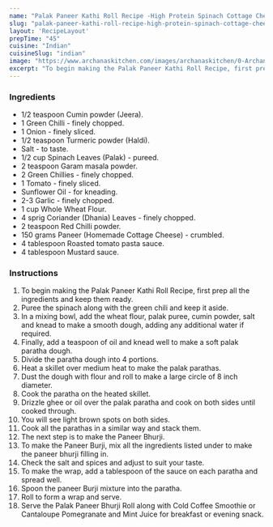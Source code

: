 ---
name: "Palak Paneer Kathi Roll Recipe -High Protein Spinach Cottage Cheese Wraps Recipe"
slug: "palak-paneer-kathi-roll-recipe-high-protein-spinach-cottage-cheese-wraps-recipe"
layout: 'RecipeLayout'
prepTime: "45"
cuisine: "Indian"
cuisineSlug: "indian"
image: "https://www.archanaskitchen.com/images/archanaskitchen/0-Archanas-Kitchen-Recipes/2016/oct-6/Palak_Paneer_Khati_Roll_High_Protein_Spinach_Cottage_Cheese_Wraps-2.jpg"
excerpt: "To begin making the Palak Paneer Kathi Roll Recipe, first prep all the ingredients and keep them ready"
---

### Ingredients

- 1/2 teaspoon Cumin powder (Jeera).
- 1 Green Chilli - finely chopped.
- 1 Onion - finely sliced.
- 1/2 teaspoon Turmeric powder (Haldi).
- Salt - to taste.
- 1/2 cup Spinach Leaves (Palak) - pureed.
- 2 teaspoon Garam masala powder.
- 2 Green Chillies - finely chopped.
- 1 Tomato - finely sliced.
- Sunflower Oil - for kneading.
- 2-3 Garlic - finely chopped.
- 1 cup Whole Wheat Flour.
- 4 sprig Coriander (Dhania) Leaves - finely chopped.
- 2 teaspoon Red Chilli powder.
- 150 grams Paneer (Homemade Cottage Cheese) - crumbled.
- 4 tablespoon Roasted tomato pasta sauce.
- 4 tablespoon Mustard sauce.

### Instructions

1. To begin making the Palak Paneer Kathi Roll Recipe, first prep all the ingredients and keep them ready.
1. Puree the spinach along with the green chili and keep it aside.
1. In a mixing bowl, add the wheat flour, palak puree, cumin powder, salt and knead to make a smooth dough, adding any additional water if required.
1. Finally, add a teaspoon of oil and knead well to make a soft palak paratha dough.
1. Divide the paratha dough into 4 portions.
1. Heat a skillet over medium heat to make the palak parathas.
1. Dust the dough with flour and roll to make a large circle of 8 inch diameter.
1. Cook the paratha on the heated skillet.
1. Drizzle ghee or oil over the palak paratha and cook on both sides until cooked through.
1. You will see light brown spots on both sides.
1. Cook all the parathas in a  similar way and stack them.
1. The next step is to make the Paneer Bhurji.
1. To make the Paneer Burji, mix all the ingredients listed under to make the paneer bhurji filling in.
1. Check the salt and spices and adjust to suit your taste.
1. To make the wrap, add a tablespoon of the sauce on each paratha and spread well.
1. Spoon the paneer Burji mixture into the paratha.
1. Roll to form a wrap and serve.
1. Serve the Palak Paneer Bhurji Roll along with Cold Coffee Smoothie or Cantaloupe Pomegranate and Mint Juice for breakfast or evening snack.
